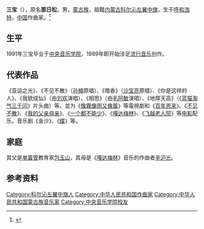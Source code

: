 {{otheruses|三寶}}

'''三宝'''（{{bd|1968年|6月5日|catIdx=S,三}}），原名'''那日松'''，男，[[蒙古族|蒙古族]]，祖籍[[内蒙古|内蒙古]][[科尔沁左翼中旗|科尔沁左翼中旗]]，生于[[呼和浩特|呼和浩特]]，[[中国|中国]]作曲家。<ref>{{Cite web|title=音乐人三宝的90后娇妻宣布怀孕 相差25岁的两人同款纹身抢眼|url=https://new.qq.com/omn/20180115/20180115A0KD5R.html|work=腾讯网|accessdate=2019-03-13|archive-date=2019-09-23|archive-url=https://web.archive.org/web/20190923052423/https://new.qq.com/omn/20180115/20180115A0KD5R.html|dead-url=no}}</ref>

== 生平 ==
1991年三宝毕业于[[中央音乐学院|中央音乐学院]]，1989年即开始涉足[[流行音乐|流行音乐]]创作。

== 代表作品 ==
《亚运之光》、《不见不散》（[[孙楠|孙楠]]原唱）、《暗香》（[[沙宝亮|沙宝亮]]原唱）、《你是这样的人》、《我欲成仙》（由[[刘欢|刘欢]]演唱）、《相思》（由[[毛阿敏|毛阿敏]]演唱）、《地厚天高》（《[[蓝猫_(动画)|蓝猫淘气三千问]]》片头曲）等。並为《[[像霧像雨又像風|像霧像雨又像風]]》等電視劇和《[[百年恩来|百年恩来]]》、《[[不见不散|不见不散]]》、《[[我的父亲母亲|我的父亲母亲]]》、《[[一个都不能少|一个都不能少]]》、《[[嘎达梅林_(电影)|嘎达梅林]]》、《[[飞越老人院|飞越老人院]]》等[[电影|电影]]配乐。音乐剧《金沙》、《[[蝶_(音樂劇)|蝶]]》等。

== 家庭 ==
其父是[[单簧管|单簧管]]教育家[[包玉山|包玉山]]，其母是《[[嘎达梅林_(交响诗)|嘎达梅林]]》音乐的作曲者[[辛沪光|辛沪光]]。

== 参考资料 ==
{{reflist}}

{{中国电影金鸡奖最佳音乐}}

{{Authority control}}
{{DEFAULTSORT:S三}}
[[Category:科尔沁左翼中旗人|Category:科尔沁左翼中旗人]]
[[Category:中华人民共和国作曲家|Category:中华人民共和国作曲家]]
[[Category:中华人民共和国蒙古族音乐家|Category:中华人民共和国蒙古族音乐家]]
[[Category:中央音乐学院校友|Category:中央音乐学院校友]]